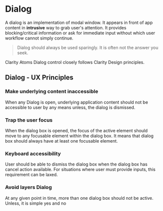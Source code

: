# Dialog

A dialog is an implementation of modal window. It appears in front of app content in **intrusive** way to grab user's attention.
It provides blocking/critical information or ask for immediate input without which user workflow cannot simply continue.

> Dialog should always be used sparingly. It is often not the answer you seek.

Clarity Atoms Dialog control closely follows Clarity Design principles.


## Dialog - UX Principles

### Make underlying content inaccessible
When any Dialog is open, underlying application content should not be accessible to user by any means unless, the dialog is dismissed.

### Trap the user focus
When the dialog box is opened, the focus of the active element should move to any focusable element within the dialog box.
It means that dialog box should always have at least one focusable element.

### Keyboard accessibility
User should be able to dismiss the dialog box when the dialog box has cancel action available. For situations where user must provide inputs, this requirement can be laxed.

### Avoid layers Dialog
At any given point in time, more than one dialog box should not be active. Unless, it is simple yes and no
